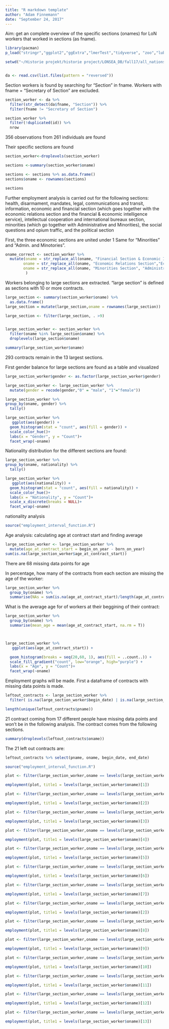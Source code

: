 ```yaml
---
title: "R markdown template"
author: "Adam Finnemann"
date: "September 24, 2017"
---
```

Aim: get an complete overview of the specific sections (onames) for LoN workers that worked in sections (as fname).

  
```r

library(pacman)
p_load("stringr","ggplot2","ggExtra","lmerTest","tidyverse", "zoo","lubridate", "data.table")

setwd("~/Historie projekt/historie project/LONSEA_DB/fall17/all_nations")


da <- read.csv(list.files(pattern = "reversed"))
```


Section workers is found by searching for "Section" in fname. Workers with fname = "Secretary of Section" are excluded.

```r
section_worker <- da %>% 
  filter(str_detect(da$fname, "Section")) %>%  
  filter(fname != "Secretary of Section")

section_worker %>% 
  filter(!duplicated(id)) %>% 
  nrow

```
356 observations from 261 individuals are found

Their specific sections are found
```r
section_worker<-droplevels(section_worker)

sections <-summary(section_worker$oname)

sections <- sections %>% as.data.frame() 
sections$oname <- rownames(sections)

sections
```

Further employment analysis is carried out for the following sections:
health, disarmament, mandates, legal, communications and transit, information, economic and financial section (which goes together with the economic relations section and the financial & economic intelligence service), intellectual cooperation and international bureaux section, minorities (which go together with Administrative and Minorities), the social questions and opium traffic, and the political section

First, the three economic sections are united under 1
Same for "Minorities" and "Admin. and Minotories".

```r

oname_correct <- section_worker %>% 
  mutate(oname = str_replace_all(oname, "Financial Section & Economic Intelligence Service","Economic and Financial Section"),
        oname = str_replace_all(oname, "Economic Relations Section","Economic and Financial Section"),
        oname = str_replace_all(oname, "Minorities Section", "Administrative and Minorities Section")
         )

```

Workers belonging to large sections are extracted. "large section" is defined as sections with 10 or more contracts.
```r


large_section <- summary(section_worker$oname) %>% 
  as.data.frame()
large_section = mutate(large_section,oname = rownames(large_section)) 

large_section <- filter(large_section, . >9)


large_section_worker <- section_worker %>% 
  filter(oname %in% large_section$oname) %>% 
  droplevels(large_section$oname)

summary(large_section_worker$oname)

```
293 contracts remain in the 13 largest sections. 

First gender balance for large sections are found as a table and visualized
```r
large_section_worker$gender <- as.factor(large_section_worker$gender)

large_section_worker <- large_section_worker %>% 
  mutate(gender = recode(gender,"0" = "male", "1"="female"))

large_section_worker %>% 
group_by(oname, gender) %>% 
  tally()

```


```r
large_section_worker %>% 
   ggplot(aes(gender)) + 
  geom_histogram(stat = "count", aes(fill = gender)) + 
  scale_color_hue()+
  labs(x = "Gender", y = "Count")+
  facet_wrap(~oname)
```

Nationality distribution for the different sections are found:

```r
large_section_worker %>% 
group_by(oname, nationality) %>% 
  tally()
```

```r
large_section_worker %>% 
   ggplot(aes(nationality)) + 
  geom_histogram(stat = "count", aes(fill = nationality)) + 
  scale_color_hue()+
  labs(x = "Nationality", y = "Count")+
  scale_x_discrete(breaks = NULL)+
  facet_wrap(~oname)
```

nationality analysis

```r
source("employment_interval_function.R")

```


Age analysis:
calculating age at contract start and finding average
```r
large_section_worker <- large_section_worker %>% 
  mutate(age_at_contract_start = begin_on_year - born_on_year) 
sum(is.na(large_section_worker$age_at_contract_start))
```
There are 68 missing data points for age

In percentage, how many of the contracts from each section are missing the age of the worker:
```r
large_section_worker %>% 
  group_by(oname) %>% 
  summarise(NAs = sum(is.na(age_at_contract_start)/length(age_at_contract_start)))
```

What is the average age for of workers at their beggining of their contract:
```r
large_section_worker %>% 
  group_by(oname) %>% 
  summarise(mean_age = mean(age_at_contract_start, na.rm = T))




```


```r
large_section_worker %>% 
   ggplot(aes(age_at_contract_start)) + 

  geom_histogram(breaks = seq(20,60, 1), aes(fill = ..count..)) + 
  scale_fill_gradient("count", low="orange", high="purple") +
  labs(x = "Age", y = "Count")+
  facet_wrap(~oname)
```


Employment graphs will be made. First a dataframe of contracts with missing data points is made.

```r
leftout_contracts <- large_section_worker %>% 
  filter( is.na(large_section_worker$begin_date) | is.na(large_section_worker$end_date))

length(unique(leftout_contracts$pname))

```

21 contract coming from 17 different people have missing data points and won't be in the following analysis. The contract comes from the following sections.
```r
summary(droplevels(leftout_contracts$oname))

```

The 21 left out contracts are:
```r
leftout_contracts %>% select(pname, oname, begin_date, end_date)
```


```r
source("employment_interval_function.R")

plot <- filter(large_section_worker,oname == levels(large_section_worker$oname)[1])

employment(plot, title1 = levels(large_section_worker$oname)[1])

```

```r

plot <- filter(large_section_worker,oname == levels(large_section_worker$oname)[2])

employment(plot, title1 = levels(large_section_worker$oname)[2])

```


```r

plot <- filter(large_section_worker,oname == levels(large_section_worker$oname)[3])

employment(plot, title1 = levels(large_section_worker$oname)[3])

```
```r

plot <- filter(large_section_worker,oname == levels(large_section_worker$oname)[4])

employment(plot, title1 = levels(large_section_worker$oname)[4])

```

```r

plot <- filter(large_section_worker,oname == levels(large_section_worker$oname)[5])

employment(plot, title1 = levels(large_section_worker$oname)[5])

```

```r


plot <- filter(large_section_worker,oname == levels(large_section_worker$oname)[6])

employment(plot, title1 = levels(large_section_worker$oname)[6])

```

```r

plot <- filter(large_section_worker,oname == levels(large_section_worker$oname)[7])

employment(plot, title1 = levels(large_section_worker$oname)[7])

```



```r

plot <- filter(large_section_worker,oname == levels(large_section_worker$oname)[2])

employment(plot, title1 = levels(large_section_worker$oname)[2])

```


```r

plot <- filter(large_section_worker,oname == levels(large_section_worker$oname)[8])

employment(plot, title1 = levels(large_section_worker$oname)[8])

```



```r

plot <- filter(large_section_worker,oname == levels(large_section_worker$oname)[9])

employment(plot, title1 = levels(large_section_worker$oname)[9])

```


```r


plot <- filter(large_section_worker,oname == levels(large_section_worker$oname)[10])

employment(plot, title1 = levels(large_section_worker$oname)[10])

```

```r


plot <- filter(large_section_worker,oname == levels(large_section_worker$oname)[11])

employment(plot, title1 = levels(large_section_worker$oname)[11])

```

```r


plot <- filter(large_section_worker,oname == levels(large_section_worker$oname)[12])

employment(plot, title1 = levels(large_section_worker$oname)[12])

```
```r


plot <- filter(large_section_worker,oname == levels(large_section_worker$oname)[13])

employment(plot, title1 = levels(large_section_worker$oname)[13])

```
